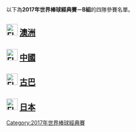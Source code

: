 {{main|2017年世界棒球經典賽－B組}}
以下為'''2017年世界棒球經典賽－B組'''的四隊參賽名單。

== [[File:Flag_of_Australia.svg|30px]] [[澳大利亞棒球代表隊|澳洲]] ==
{{2017年世界棒球經典賽澳洲代表隊球員及教練名單}}

== [[File:Flag_of_China.svg|30px]] [[中國棒球代表隊|中國]] ==
{{2017年世界棒球經典賽中國代表隊球員及教練名單}}

== [[File:Flag_of_Cuba.svg|30px]] [[古巴棒球代表隊|古巴]] ==
{{2017年世界棒球經典賽古巴代表隊球員及教練名單}}

== [[File:Flag_of_Japan.svg|30px]] [[日本棒球代表隊|日本]] ==
{{2017年世界棒球經典賽日本代表隊球員及教練名單}}

{{2017年世界棒球經典賽}}

[[Category:2017年世界棒球經典賽|Category:2017年世界棒球經典賽]]